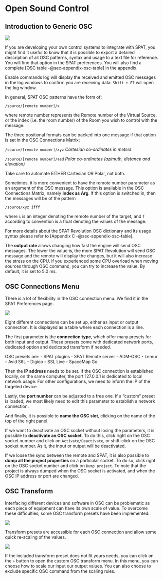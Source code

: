 # Open Sound Control {#sec-spat-osc}

## Introduction to Generic OSC {#sec-intro-osc}

![](https://media.githubusercontent.com/media/FLUX-SE/doc_images/main/SpatR/Preference/OSCMain.png)

If you are developing your own control systems to integrate with SPAT, you might find it useful to know that it is possible to export a detailed description of all OSC patterns, syntax and usage to a text file for reference.
You will find that option in the SPAT preferences.
You will also find a complete [OSC table -@sec-appendix-osc-table] in the appendix.

:::{.callout-note}
Enable commands log will display the received and emitted OSC messages in the log windows to confirm you are receiving data. ```Shift + F7 ``` will open the log window.
:::

In general, SPAT OSC patterns have the form of:

```/source/[remote number]/x```

where remote number represents the Remote number of the Virtual Source, or the index (i.e. the room number) of the Room you wish to control with the message.

The three positional formats can be packed into one message if that option is set in the OSC Connections Matrix;

```/source/[remote number]/xyz``` _Cartesian co-ordinates in meters_

```/source/[remote number]/aed``` _Polar co-ordinates (azimuth, distance and elevation)_

:::{.callout-warning}
 Take care to automate EITHER Cartesian OR Polar, not both.
:::

Sometimes, it is more convenient to have the remote number parameter as an argument of the OSC message.
This option is available in the OSC Connections Matrix, namely **Index as Arg**.
If this option is switched in, then the messages will be of the pattern

```/source/xyz ifff```

where ```i``` is an integer denoting the remote number of the target, and ```f``` according to convention is a float denoting the values of the message.

For more details about the SPAT Revolution OSC dictionary and its usage syntax please refer to [Appendix C -@sec-appendix-osc-table].

The **output rate** allows changing how fast the engine will send OSC messages.
The lower the value is, the more SPAT Revolution will send OSC message and the remote will display the changes, but it will also increase the stress on the CPU.
If you experienced some CPU overload when moving sources through OSC command, you can try to increase the value.
By default, it is set to 5.0 ms.

## OSC Connections Menu

There is a lot of flexibility in the OSC connection menu. We find it in the SPAT Preferences page.

![](https://media.githubusercontent.com/media/FLUX-SE/doc_images/main/SpatR/Preference/OSCConnections.png)

Eight different connections can be set up, either as input or output connection. It is displayed as a table where each connection is a line. 

The first parameter is the **connection type**, which offer many presets for both input and output. These presets come with dedicated network ports, dedicated option and dedicated transform if needed.

:::{.callout-note}
OSC presets are:
- SPAT plugins
- SPAT Remote server
- ADM-OSC
- Lemur
- Avid S6L
- Digico
- SSL Live
- SpaceMap Go
:::

Then the **IP address** needs to be set.
If the OSC connection is established locally, on the same computer, the port 127.0.0.1 is dedicated to local network usage.
For other configurations, we need to inform the IP of the targeted device.

Lastly, the **port number** can be adjusted to a free one.
If a "custom" preset is loaded, we most likely need to edit this parameter to establish a network connection.

And finally, it is possible to **name the OSC slot**, clicking on the name of the top of the right panel.

If we want to deactivate an OSC socket without losing the parameters, it is possible to **deactivate an OSC socket**. To do this, click right on the OSC socket number and click on ```Activate/Deactivate```, or shift-click on the OSC socket number. As it, the input or output will be deactivated.

If we loose the sync between the remote and SPAT, it is also possible to **dump all the project properties** on a particular socket. To do so, click right on the OSC socket number and click on ```Dump project```. To note that the project is always dumped when the OSC socket is activated, and when the OSC IP address or port are changed. 

## OSC Transform

Interfacing different devices and software in OSC can be problematic as each piece of equipment can have its own scale of value.
To overcome these difficulties, some OSC transform presets have been implemented.

![](https://media.githubusercontent.com/media/FLUX-SE/doc_images/main/SpatR/Preference/OSCTransformList.png)

Transform presets are accessible for each OSC connection and allow some quick re-scaling of the values.

:::{.callout-note}
![](https://media.githubusercontent.com/media/FLUX-SE/doc_images/main/SpatR/Preference/OSCTransformPresets.png)
:::

If the included transform preset does not fit yours needs, you can click on the ```+``` button to open the custom OSC transform menu.
In this menu, you can choose how to scale our input our output values. You can also choose to exclude specific OSC command from the scaling rules.


<!-- TODO: Do we need to add more information of the custom transformation? Explain what is "discrete(s)", ... I see most of people having issue understand it -->
